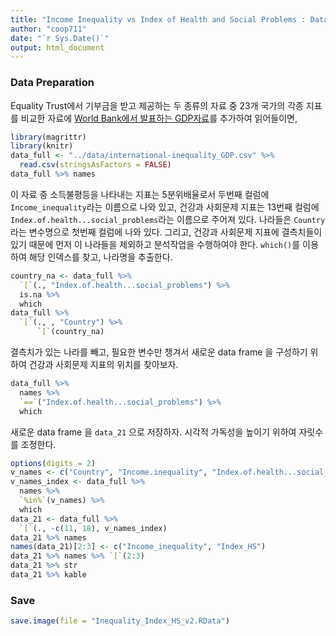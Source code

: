 ```yaml
---
title: "Income Inequality vs Index of Health and Social Problems : Data"
author: "coop711"
date: "`r Sys.Date()`"
output: html_document
---
```


### Data Preparation

Equality Trust에서 기부금을 받고 제공하는 두 종류의 자료 중 23개 국가의 각종 지표를 비교한 자료에 [World Bank에서 발표하는 GDP자료](https://en.wikipedia.org/wiki/List_of_countries_by_GDP_(PPP)_per_capita)를 추가하여 읽어들이면,

```r
library(magrittr)
library(knitr)
data_full <- "../data/international-inequality_GDP.csv" %>%
  read.csv(stringsAsFactors = FALSE)
data_full %>% names
```

이 자료 중 소득불평등을 나타내는 지표는 5분위배율로서 두번째 컬럼에 `Income_inequality`라는 이름으로 나와 있고, 건강과 사회문제 지표는 13번째 컬럼에 `Index.of.health...social_problems`라는 이름으로 주어져 있다. 나라들은 `Country`라는 변수명으로 첫번째 컬럼에 나와 있다. 그리고, 건강과 사회문제 지표에 결측치들이 있기 때문에 먼저 이 나라들을 제외하고 분석작업을 수행하여야 한다.
`which()`를 이용하여 해당 인덱스를 찾고, 나라명을 추출한다.

```r
country_na <- data_full %>% 
  `[`(., "Index.of.health...social_problems") %>% 
  is.na %>% 
  which
data_full %>% 
  `[`(., , "Country") %>% 
      `[`(country_na)
```

결측치가 있는 나라를 빼고, 필요한 변수만 챙겨서 새로운 data frame 을 구성하기 위하여 건강과 사회문제 지표의 위치를 찾아보자.

```r
data_full %>% 
  names %>%
  `==`("Index.of.health...social_problems") %>%
  which
```

새로운 data frame 을 `data_21` 으로 저장하자. 시각적 가독성을 높이기 위하여 자릿수를 조정한다.

```r
options(digits = 2)
v_names <- c("Country", "Income.inequality", "Index.of.health...social_problems", "GDP_WB")
v_names_index <- data_full %>% 
  names %>% 
  `%in%`(v_names) %>%
  which 
data_21 <- data_full %>%
  `[`(., -c(11, 18), v_names_index)
data_21 %>% names
names(data_21)[2:3] <- c("Income_inequality", "Index_HS")
data_21 %>% names %>% `[`(2:3)
data_21 %>% str
data_21 %>% kable
```

### Save

```r
save.image(file = "Inequality_Index_HS_v2.RData")
```











